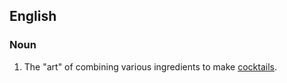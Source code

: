 ==English==

===Noun===
{{en-noun|mixologies}}

# {{slang|nonstandard}} The "art" of combining various ingredients to make [[cocktail]]s.